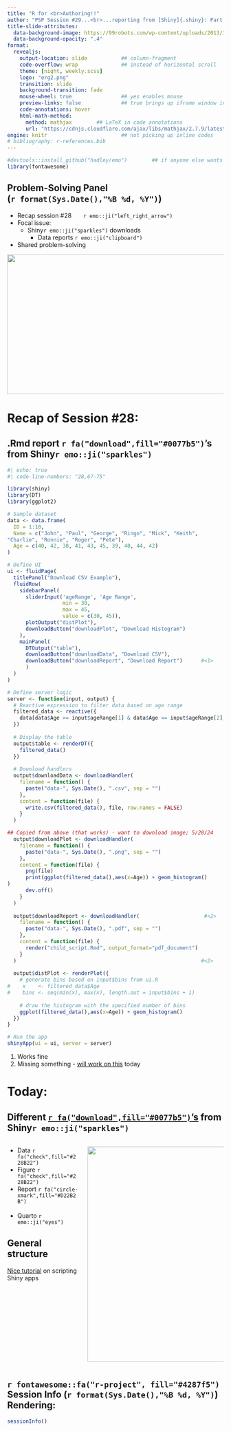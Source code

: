 ```yaml
---
title: "R for <br>Authoring!!" 
author: "PSP Session #29...<br>...reporting from [Shiny]{.shiny}: Part II"
title-slide-attributes: 
  data-background-image: https://99robots.com/wp-content/uploads/2013/10/6-Copywriting-Tips-That-Will-Boost-Your-Conversion-Rates-scaled.jpg
  data-background-opacity: ".4"
format:
  revealjs:
    output-location: slide           ## column-fragment
    code-overflow: wrap              ## instead of horizontal scroll
    theme: [night, weekly.scss]
    logo: "erg2.png"
    transition: slide
    background-transition: fade
    mouse-wheel: true                ## yes enables mouse
    preview-links: false             ## true brings up iframe window instead of "site"
    code-annotations: hover 
    html-math-method: 
      method: mathjax        ## LaTeX in code annotations
      url: "https://cdnjs.cloudflare.com/ajax/libs/mathjax/2.7.9/latest.js?config=TeX-MML-AM_CHTML"
engine: knitr                        ## not picking up inline codes
# bibliography: r-references.bib
---
```


```r
#devtools::install_github("hadley/emo")        ## if anyone else wants to render
library(fontawesome)
```

## Problem-Solving Panel <br>(`r format(Sys.Date(),"%B %d, %Y")`)

::: {layout="[80,20]"}
::: first-column
-   Recap session #28&nbsp;&nbsp;&nbsp;&nbsp;&nbsp;&nbsp;&nbsp;`r emo::ji("left_right_arrow")`
-   Focal issue:
    - [Shiny]{.shiny}`r emo::ji("sparkles")` downloads
      - Data reports `r emo::ji("clipboard")`
-   Shared problem-solving
:::

::: second-column
:::
:::

![](img/title28.JPG){.absolute top="170" right="-120" width="550" height="325"}

# Recap of Session #28: 

## .Rmd report `r fa("download",fill="#0077b5")`'s from [Shiny]{.shiny}`r emo::ji("sparkles")` 

```r
#| echo: true
#| code-line-numbers: "28,67-75"

library(shiny)
library(DT)
library(ggplot2)

# Sample dataset
data <- data.frame(
  ID = 1:10,
  Name = c("John", "Paul", "George", "Ringo", "Mick", "Keith",
"Charlie", "Ronnie", "Roger", "Pete"),
  Age = c(40, 42, 38, 41, 43, 45, 39, 40, 44, 42)
)

# Define UI
ui <- fluidPage(
  titlePanel("Download CSV Example"),
  fluidRow(
    sidebarPanel(
      sliderInput('ageRange', 'Age Range', 
                  min = 30, 
                  max = 45, 
                  value = c(30, 45)),
      plotOutput("distPlot"),
      downloadButton("downloadPlot", "Download Histogram")
    ),
    mainPanel(
      DTOutput("table"),
      downloadButton("downloadData", "Download CSV"),
      downloadButton("downloadReport", "Download Report")      #<1>
      )
  )
)

# Define server logic
server <- function(input, output) {
  # Reactive expression to filter data based on age range
  filtered_data <- reactive({
    data[data$Age >= input$ageRange[1] & data$Age <= input$ageRange[2], ]
  })
  
  # Display the table
  output$table <- renderDT({
    filtered_data()
  })
  
  # Download handlers
  output$downloadData <- downloadHandler(
    filename = function() {
      paste("data-", Sys.Date(), ".csv", sep = "")
    },
    content = function(file) {
      write.csv(filtered_data(), file, row.names = FALSE)
    }
  )

## Copied from above (that works) - want to download image; 5/28/24
  output$downloadPlot <- downloadHandler(          
    filename = function() {
      paste("data-", Sys.Date(), ".png", sep = "")
    },
    content = function(file) {
      png(file)
      print(ggplot(filtered_data(),aes(x=Age)) + geom_histogram()
)
      dev.off()
    }
  )
  
  output$downloadReport <- downloadHandler(                     #<2>
    filename = function() {
      paste("data-", Sys.Date(), ".pdf", sep = "")
    },
    content = function(file) {
      render("child_script.Rmd", output_format="pdf_document")
    }
  )                                                            #<2>
  
  output$distPlot <- renderPlot({
    # generate bins based on input$bins from ui.R
#    x    <- filtered_data$Age
#    bins <- seq(min(x), max(x), length.out = input$bins + 1)
    
    # draw the histogram with the specified number of bins
    ggplot(filtered_data(),aes(x=Age)) + geom_histogram()
  })
}

# Run the app
shinyApp(ui = ui, server = server)
```
1. Works fine
2. Missing something - [will work on this](https://stackoverflow.com/questions/65786335/how-can-you-make-customized-downloadable-reports-in-r-shiny) today

# Today: 

## Different [`r fa("download",fill="#0077b5")`'s](https://mastering-shiny.org/action-transfer.html) from [Shiny]{.shiny}`r emo::ji("sparkles")`

:::: {.columns}
::: {.column width="30%"}
+ Data `r fa("check",fill="#228B22")`
+ Figure `r fa("check",fill="#228B22")`
+ Report `r fa("circle-xmark",fill="#D22B2B")`
<br>
<br>
+ Quarto `r emo::ji("eyes")`

::: {.callout-tip}
## General structure 

[Nice tutorial](https://tilburgsciencehub.com/topics/visualization/data-visualization/dashboarding/shiny-apps/) on scripting [Shiny]{.shiny2} apps
:::

:::

::: {.column width="60%"}
![](https://cdnwebsite.databox.com/wp-content/uploads/2023/11/30094738/HS-for-CS-1000x554.png){.absolute height="500" right="-200"}

:::
::::

## `r fontawesome::fa("r-project", fill="#4287f5")` Session Info (`r format(Sys.Date(),"%B %d, %Y")`) Rendering:

```r
sessionInfo()
```

